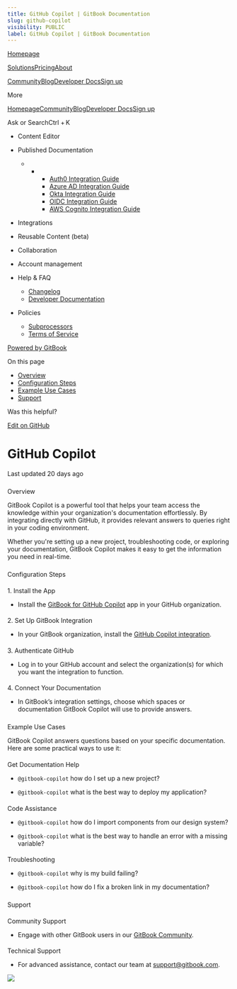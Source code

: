 ```yaml
---
title: GitHub Copilot | GitBook Documentation
slug: github-copilot
visibility: PUBLIC
label: GitHub Copilot | GitBook Documentation
---
```

[Homepage](https://www.gitbook.com/)

[Solutions](https://www.gitbook.com/solutions/public-docs)[Pricing](https://www.gitbook.com/pricing)[About](https://www.gitbook.com/about)

[Community](https://github.com/GitbookIO/community)[Blog](https://www.gitbook.com/blog)[Developer Docs](https://developer.gitbook.com/)[Sign up](https://gitbook.com/join)

More

[Homepage](https://www.gitbook.com/)[Community](https://github.com/GitbookIO/community)[Blog](https://www.gitbook.com/blog)[Developer Docs](https://developer.gitbook.com/)[Sign up](https://gitbook.com/join)

Ask or SearchCtrl + K

*   Content Editor
    
*   Published Documentation
    
    *   *   *   [Auth0 Integration Guide](https://developer.gitbook.com/visitor-authentication/guides/integrations/how-to-use-auth0-integration-for-visitor-authentication)
            *   [Azure AD Integration Guide](https://developer.gitbook.com/visitor-authentication/guides/integrations/how-to-use-azure-ad-integration-for-visitor-authentication)
            *   [Okta Integration Guide](https://developer.gitbook.com/visitor-authentication/guides/integrations/how-to-use-okta-integration-for-visitor-authentication)
            *   [OIDC Integration Guide](https://developer.gitbook.com/visitor-authentication/guides/integrations/how-to-use-the-oidc-integration-for-visitor-authentication)
            *   [AWS Cognito Integration Guide](https://developer.gitbook.com/visitor-authentication/guides/integrations/how-to-use-the-aws-cognito-integration-for-visitor-authentication)
            
        
    
*   Integrations
    
*   Reusable Content (beta)
    
*   Collaboration
    
*   Account management
    
*   Help & FAQ
    
    *   [Changelog](https://changelog.gitbook.com/)
    *   [Developer Documentation](https://developer.gitbook.com/)
*   Policies
    
    *   [Subprocessors](https://policies.gitbook.com/security/subprocessors)
    *   [Terms of Service](https://policies.gitbook.com/terms)

[Powered by GitBook](https://www.gitbook.com/?utm_source=content&utm_medium=trademark&utm_campaign=NkEGS7hzeqa35sMXQZ4X)

On this page

*   [Overview](#overview)
*   [Configuration Steps](#configuration-steps)
*   [Example Use Cases](#example-use-cases)
*   [Support](#support)

Was this helpful?

[Edit on GitHub](https://github.com/GitbookIO/public-docs/blob/main/integrations/github-copilot.md)

GitHub Copilot
==============

Last updated 20 days ago

### 

[](#overview)

Overview

GitBook Copilot is a powerful tool that helps your team access the knowledge within your organization's documentation effortlessly. By integrating directly with GitHub, it provides relevant answers to queries right in your coding environment.

Whether you're setting up a new project, troubleshooting code, or exploring your documentation, GitBook Copilot makes it easy to get the information you need in real-time.

### 

[](#configuration-steps)

Configuration Steps

#### 

[](#id-1.-install-the-app)

1\. Install the App

*   Install the [GitBook for GitHub Copilot](https://github.com/marketplace/gitbook-for-github-copilot) app in your GitHub organization.
    

#### 

[](#id-2.-set-up-gitbook-integration)

2\. Set Up GitBook Integration

*   In your GitBook organization, install the [GitHub Copilot integration](https://app.gitbook.com/integrations/github-copilot).
    

#### 

[](#id-3.-authenticate-github)

3\. Authenticate GitHub

*   Log in to your GitHub account and select the organization(s) for which you want the integration to function.
    

#### 

[](#id-4.-connect-your-documentation)

4\. Connect Your Documentation

*   In GitBook’s integration settings, choose which spaces or documentation GitBook Copilot will use to provide answers.
    

### 

[](#example-use-cases)

Example Use Cases

GitBook Copilot answers questions based on your specific documentation. Here are some practical ways to use it:

#### 

[](#get-documentation-help)

Get Documentation Help

*   `@gitbook-copilot` how do I set up a new project?
    
*   `@gitbook-copilot` what is the best way to deploy my application?
    

#### 

[](#code-assistance)

Code Assistance

*   `@gitbook-copilot` how do I import components from our design system?
    
*   `@gitbook-copilot` what is the best way to handle an error with a missing variable?
    

#### 

[](#troubleshooting)

Troubleshooting

*   `@gitbook-copilot` why is my build failing?
    
*   `@gitbook-copilot` how do I fix a broken link in my documentation?
    

### 

[](#support)

Support

#### 

[](#community-support)

Community Support

*   Engage with other GitBook users in our [GitBook Community](https://github.com/GitbookIO/community).
    

#### 

[](#technical-support)

Technical Support

*   For advanced assistance, contact our team at [support@gitbook.com](mailto:support@gitbook.com).
    

![](https://docs.gitbook.com/~gitbook/image?url=https%3A%2F%2F1050631731-files.gitbook.io%2F%7E%2Ffiles%2Fv0%2Fb%2Fgitbook-x-prod.appspot.com%2Fo%2Fspaces%252FNkEGS7hzeqa35sMXQZ4X%252Fuploads%252F0WEHWgPti6xHxJJgELfm%252Fgitbook-copilot-preview1.png%3Falt%3Dmedia%26token%3D71e94c50-fc82-4914-af78-074cdcb2ba4e&width=768&dpr=4&quality=100&sign=4e7532a9&sv=1)
